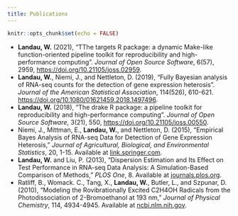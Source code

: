```yaml
---
title: Publications
---
```


```r
knitr::opts_chunk$set(echo = FALSE)
```

* **Landau, W.** (2021), "TThe targets R package: a dynamic Make-like function-oriented pipeline toolkit for reproducibility and high-performance computing". *Journal of Open Source Software*, 6(57), 2959, <https://doi.org/10.21105/joss.02959>.
* **Landau, W.**, Niemi, J., and Nettleton, D. (2019), "Fully Bayesian analysis of RNA-seq counts for the detection of gene expression heterosis". *Journal of the American Statistical Association*,  114(526), 610-621. <a href="https://doi.org/10.1080/01621459.2018.1497496">https://doi.org/10.1080/01621459.2018.1497496</a>.
* **Landau, W.** (2018), "The drake R package: a pipeline toolkit for reproducibility and high-performance computing". *Journal of Open Source Software*, 3(21), 550, <a href="https://doi.org/10.21105/joss.00550">https://doi.org/10.21105/joss.00550</a>.
* Niemi, J., Mittman, E.,  **Landau, W.**, and Nettleton, D. (2015), "Empirical Bayes Analysis of RNA-seq Data for Detection of Gene Expression Heterosis," *Journal of Agricultural, Biological, and Environmental Statistics*, 20, 1-15. Available at [link.springer.com](http://link.springer.com/article/10.1007%2Fs13253-015-0230-5).
* **Landau, W.** and Liu, P. (2013), "Dispersion Estimation and Its Effect on Test Performance in RNA-seq Data Analysis: A Simulation-Based Comparison of Methods," *PLOS One*, 8. Available at [journals.plos.org](http://journals.plos.org/plosone/article?id=10.1371/journal.pone.0081415).
* Ratliff, B., Womack. C., Tang, X., **Landau, W.**, Butler, L., and Szpunar, D. (2010), "Modeling the Rovibrationally Excited C2H4OH Radicals from the Photodissociation of 2-Bromoethanol at 193 nm," *Journal of Physical Chemistry*, 114, 4934-4945. Available at [ncbi.nlm.nih.gov](http://www.ncbi.nlm.nih.gov/pubmed/20302318).
